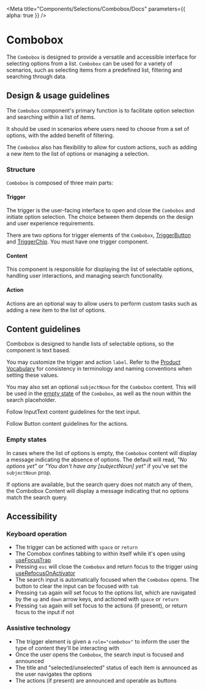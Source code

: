 <Meta
  title="Components/Selections/Combobox/Docs"
  parameters={{ alpha: true }}
/>

# Combobox

The `Combobox` is designed to provide a versatile and accessible interface for
selecting options from a list. `Combobox` can be used for a variety of
scenarios, such as selecting items from a predefined list, filtering and
searching through data.

## Design & usage guidelines

The `Combobox` component's primary function is to facilitate option selection
and searching within a list of items.

It should be used in scenarios where users need to choose from a set of options,
with the added benefit of filtering.

The `Combobox` also has flexibility to allow for custom actions, such as adding
a new item to the list of options or managing a selection.

### Structure

`Combobox` is composed of three main parts:

#### Trigger

The trigger is the user-facing interface to open and close the `Combobox` and
initiate option selection. The choice between them depends on the design and
user experience requirements.

There are two options for trigger elements of the `Combobox`,
[TriggerButton](../?path=/story/components-selections-combobox-web--trigger-button)
and
[TriggerChip](../?path=/story/components-selections-combobox-web--trigger-chip).
You must have one trigger component.

#### Content

This component is responsible for displaying the list of selectable options,
handling user interactions, and managing search functionality.

#### Action

Actions are an optional way to allow users to perform custom tasks such as
adding a new item to the list of options.

## Content guidelines

Combobox is designed to handle lists of selectable options, so the component is
text based.

You may customize the trigger and action `label`. Refer to the
[Product Vocabulary](../?path=/docs/content-product-vocabulary--page) for
consistency in terminology and naming conventions when setting these values.

You may also set an optional `subjectNoun` for the `Combobox` content. This will
be used in the
[empty state](../?path=/story/components-selections-combobox-web--empty-state)
of the `Combobox`, as well as the noun within the search placeholder.

Follow InputText content guidelines for the text input.

Follow Button content guidelines for the actions.

### Empty states

In cases where the list of options is empty, the `Combobox` content will display
a message indicating the absence of options. The default will read, _"No options
yet"_ or _"You don't have any [subjectNoun] yet"_ if you've set the
`subjectNoun` prop.

If options are available, but the search query does not match any of them, the
Combobox Content will display a message indicating that no options match the
search query.

## Accessibility

### Keyboard operation

- The trigger can be actioned with `space` or `return`
- The Comobox confines tabbing to within itself while it's open using
  [useFocusTrap](https://atlantis.getjobber.com/?path=/docs/hooks-usefocustrap--use-focus-trap)
- Pressing `esc` will close the `Combobox` and return focus to the trigger using
  [useRefocusOnActivator](https://atlantis.getjobber.com/?path=/docs/hooks-userefocusonactivator--use-refocus-on-activator)
- The search input is automatically focused when the `Combobox` opens. The
  button to clear the input can be focused with `tab`
- Pressing `tab` again will set focus to the options list, which are navigated
  by the `up` and `down` arrow keys, and actioned with `space` or `return`
- Pressing `tab` again will set focus to the actions (if present), or return
  focus to the input if not

### Assistive technology

- The trigger element is given a `role="combobox"` to inform the user the type
  of content they'll be interacting with
- Once the user opens the `Combobox`, the search input is focused and announced
- The title and "selected/unselected" status of each item is announced as the
  user navigates the options
- The actions (if present) are announced and operable as buttons

